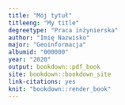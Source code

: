 ```yaml
---
title: "Mój tytuł"
titleeng: "My title"
degreetype: "Praca inżynierska"
author: "Imię Nazwisko"
major: "Geoinformacja"
albumid: "000000"
year: "2020"
output: bookdown::pdf_book
site: bookdown::bookdown_site
link-citations: yes
knit: "bookdown::render_book"
---
```


